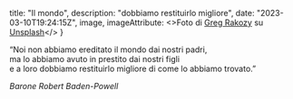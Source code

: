 
  title: "Il mondo",
  description: "dobbiamo restituirlo migliore",
  date: "2023-03-10T19:24:15Z",
  image,
  imageAttribute: <>Foto di <a href="https://unsplash.com/@grakozy?utm_source=unsplash&utm_medium=referral&utm_content=creditCopyText">Greg Rakozy</a> su <a href="https://unsplash.com/it/foto/oMpAz-DN-9I?utm_source=unsplash&utm_medium=referral&utm_content=creditCopyText">Unsplash</a></>
}


“Noi non abbiamo ereditato il mondo dai nostri padri,   
ma lo abbiamo avuto in prestito dai nostri figli  
e a loro dobbiamo restituirlo migliore di come lo abbiamo trovato.”

*Barone Robert Baden-Powell*

